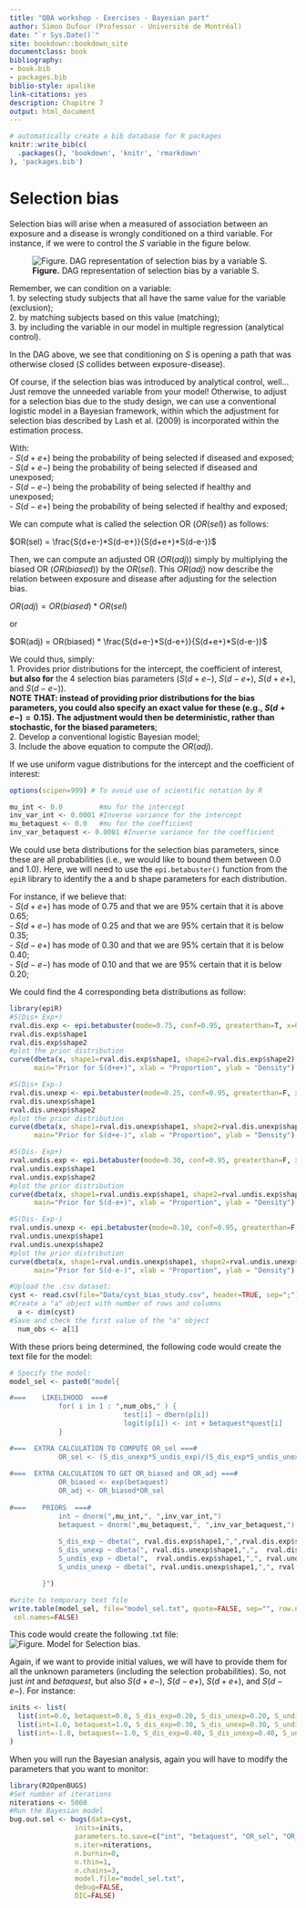 ```yaml
---
title: "QBA workshop - Exercises - Bayesian part"
author: Simon Dufour (Professor - Université de Montréal)
date: "`r Sys.Date()`"
site: bookdown::bookdown_site
documentclass: book
bibliography:
- book.bib
- packages.bib
biblio-style: apalike
link-citations: yes
description: Chapitre 7
output: html_document
---
```


```r
# automatically create a bib database for R packages
knitr::write_bib(c(
  .packages(), 'bookdown', 'knitr', 'rmarkdown'
), 'packages.bib')
```


# Selection bias
  
Selection bias will arise when a measured of association between an exposure and a disease is wrongly conditioned on a third variable. For instance, if we were to control the *S* variable in the figure below.  

![**Figure.** DAG representation of selection bias by a variable S.](Figures\DAG selection.png)
  
Remember, we can condition on a variable:  
1. by selecting study subjects that all have the same value for the variable (exclusion);  
2. by matching subjects based on this value (matching);  
3. by including the variable in our model in multiple regression (analytical control).  
  
In the DAG above, we see that conditioning on *S* is opening a path that was otherwise closed (*S* collides between exposure-disease).  
  
Of course, if the selection bias was introduced by analytical control, well... Just remove the unneeded variable from your model! Otherwise, to adjust for a selection bias due to the study design, we can use a conventional logistic model in a Bayesian framework, within which the adjustment for selection bias described by Lash et al. (2009) is incorporated within the estimation process.  

With:  
- $S(d+e+)$ being the probability of being selected if diseased and exposed;  
- $S(d+e-)$ being the probability of being selected if diseased and unexposed;  
- $S(d-e-)$ being the probability of being selected if healthy and unexposed;  
- $S(d-e+)$ being the probability of being selected if healthy and exposed;  
  
We can compute what is called the selection OR ($OR(sel)$) as follows:  
  
$OR(sel) = \frac{S(d+e-)*S(d-e+)}{S(d+e+)*S(d-e-)}$  
  
Then, we can compute an adjusted OR ($OR(adj)$) simply by multiplying the biased OR ($OR(biased)$) by the $OR(sel)$. This $OR(adj)$ now describe the relation between exposure and disease after adjusting for the selection bias.  
  
$OR(adj) = OR(biased) * OR(sel)$  
  
or  
  
$OR(adj) = OR(biased) * \frac{S(d+e-)*S(d-e+)}{S(d+e+)*S(d-e-)}$  
  
We could thus, simply:  
1. Provides prior distributions for the intercept, the coefficient of interest, **but also for** the 4 selection bias parameters ($S(d+e-)$, $S(d-e+)$, $S(d+e+)$, and $S(d-e-)$).   
**NOTE THAT: instead of providing prior distributions for the bias parameters, you could also specify an exact value for these (e.g., $S(d+e-)=0.15$). The adjustment would then be deterministic, rather than stochastic, for the biased parameters**;  
2. Develop a conventional logistic Bayesian model;  
3. Include the above equation to compute the $OR(adj)$.  
  
If we use uniform vague distributions for the intercept and the coefficient of interest:  
```r
options(scipen=999) # To avoid use of scientific notation by R

mu_int <- 0.0         #mu for the intercept    
inv_var_int <- 0.0001 #Inverse variance for the intercept
mu_betaquest <- 0.0   #mu for the coefficient
inv_var_betaquest <- 0.0001 #Inverse variance for the coefficient
```
  
We could use beta distributions for the selection bias parameters, since these are all probabilities (i.e., we would like to bound them between 0.0 and 1.0). Here, we will need to use the `epi.betabuster()` function from the `epiR` library to identify the a and b shape parameters for each distribution.  
  
For instance, if we believe that:  
- $S(d+e+)$ has mode of 0.75 and that we are 95% certain that it is above 0.65;  
- $S(d+e-)$ has mode of 0.25 and that we are 95% certain that it is below 0.35;  
- $S(d-e+)$ has mode of 0.30 and that we are 95% certain that it is below 0.40;  
- $S(d-e-)$ has mode of 0.10 and that we are 95% certain that it is below 0.20;  
  
We could find the 4 corresponding beta distributions as follow:  
```r
library(epiR) 
#S(Dis+ Exp+)
rval.dis.exp <- epi.betabuster(mode=0.75, conf=0.95, greaterthan=T, x=0.65)  
rval.dis.exp$shape1                 
rval.dis.exp$shape2                   
#plot the prior distribution
curve(dbeta(x, shape1=rval.dis.exp$shape1, shape2=rval.dis.exp$shape2), from=0, to=1, 
      main="Prior for S(d+e+)", xlab = "Proportion", ylab = "Density")

#S(Dis+ Exp-)
rval.dis.unexp <- epi.betabuster(mode=0.25, conf=0.95, greaterthan=F, x=0.35)  
rval.dis.unexp$shape1                 
rval.dis.unexp$shape2                   
#plot the prior distribution
curve(dbeta(x, shape1=rval.dis.unexp$shape1, shape2=rval.dis.unexp$shape2), from=0, to=1, 
      main="Prior for S(d+e-)", xlab = "Proportion", ylab = "Density")

#S(Dis- Exp+)
rval.undis.exp <- epi.betabuster(mode=0.30, conf=0.95, greaterthan=F, x=0.40)  
rval.undis.exp$shape1                 
rval.undis.exp$shape2                   
#plot the prior distribution
curve(dbeta(x, shape1=rval.undis.exp$shape1, shape2=rval.undis.exp$shape2), from=0, to=1, 
      main="Prior for S(d-e+)", xlab = "Proportion", ylab = "Density")

#S(Dis- Exp-)
rval.undis.unexp <- epi.betabuster(mode=0.10, conf=0.95, greaterthan=F, x=0.20)  
rval.undis.unexp$shape1                 
rval.undis.unexp$shape2                   
#plot the prior distribution
curve(dbeta(x, shape1=rval.undis.unexp$shape1, shape2=rval.undis.unexp$shape2), from=0, to=1, 
      main="Prior for S(d-e-)", xlab = "Proportion", ylab = "Density")
```
  
```r
#Upload the .csv dataset:
cyst <- read.csv(file="Data/cyst_bias_study.csv", header=TRUE, sep=";")
#Create a "a" object with number of rows and columns
  a <- dim(cyst)
#Save and check the first value of the "a" object
  num_obs <- a[1] 
```
  
With these priors being determined, the following code would create the text file for the model:
```r
# Specify the model:
model_sel <- paste0("model{

#===	LIKELIHOOD	===#
			for( i in 1 : ",num_obs," ) {
							test[i] ~ dbern(p[i])
							logit(p[i]) <- int + betaquest*quest[i]  
			}

#===  EXTRA CALCULATION TO COMPUTE OR_sel ===#
			OR_sel <- (S_dis_unexp*S_undis_exp)/(S_dis_exp*S_undis_unexp)
			
#===  EXTRA CALCULATION TO GET OR_biased and OR_adj ===#
			OR_biased <- exp(betaquest)
			OR_adj <- OR_biased*OR_sel
			
#===	PRIORS	===#		
			int ~ dnorm(",mu_int,", ",inv_var_int,")		                #FLAT PRIOR
			betaquest ~ dnorm(",mu_betaquest,", ",inv_var_betaquest,")	#FLAT PRIOR
		
			S_dis_exp ~ dbeta(", rval.dis.exp$shape1,",",rval.dis.exp$shape2, ")		       #PRIOR FOR SELECTION PROBABILITY IN D+E+ INDIVIDUALS 
			S_dis_unexp ~ dbeta(", rval.dis.unexp$shape1,",",  rval.dis.unexp$shape2, ")		  #PRIOR FOR SELECTION PROBABILITY IN D+E- INDIVIDUALS  
			S_undis_exp ~ dbeta(",  rval.undis.exp$shape1,",", rval.undis.exp$shape2, ")		     #PRIOR FOR SELECTION PROBABILITY IN D-E+ INDIVIDUALS 
			S_undis_unexp ~ dbeta(", rval.undis.unexp$shape1,",", rval.undis.unexp$shape2, ")		                #PRIOR FOR SELECTION PROBABILITY IN D-E- INDIVIDUALS 

		}")

#write to temporary text file
write.table(model_sel, file="model_sel.txt", quote=FALSE, sep="", row.names=FALSE,
 col.names=FALSE)

```
  
This code would create the following .txt file:  
![**Figure.** Model for Selection bias.](Figures\Model sel.png) 
  
Again, if we want to provide initial values, we will have to provide them for all the unknown parameters (including the selection probabilities). So, not just *int* and *betaquest*, but also $S(d+e-)$, $S(d-e+)$, $S(d+e+)$, and $S(d-e-)$. For instance: 
```r
inits <- list(
  list(int=0.0, betaquest=0.0, S_dis_exp=0.20, S_dis_unexp=0.20, S_undis_exp=0.20, S_undis_unexp=0.20),            
  list(int=1.0, betaquest=1.0, S_dis_exp=0.30, S_dis_unexp=0.30, S_undis_exp=0.30, S_undis_unexp=0.30),
  list(int=-1.0, betaquest=-1.0, S_dis_exp=0.40, S_dis_unexp=0.40, S_undis_exp=0.40, S_undis_unexp=0.40)
)
```
  
When you will run the Bayesian analysis, again you will have to modify the parameters that you want to monitor:  
```r
library(R2OpenBUGS)
#Set number of iterations
niterations <- 5000
#Run the Bayesian model
bug.out.sel <- bugs(data=cyst, 
                inits=inits, 
                parameters.to.save=c("int", "betaquest", "OR_sel", "OR_biased", "OR_adj"),    ### HERE I HAVE ADDED OR_sel, OR_biased, and OR_adj ###
                n.iter=niterations, 
                n.burnin=0, 
                n.thin=1,
                n.chains=3, 
                model.file="model_sel.txt", 
                debug=FALSE,
                DIC=FALSE)
```
  
